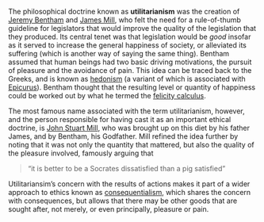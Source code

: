 {{subpages}}

The philosophical doctrine known as '''utilitarianism''' was the creation of [[Jeremy Bentham]] and [[James Mill]], who felt the need for a rule-of-thumb guideline for legislators that would improve the quality of the legislation that they produced.  Its central tenet was that legislation would be ''good'' insofar as it served to increase the general happiness of society, or alleviated its suffering (which is another way of saying the same thing).  Bentham assumed that human beings had two basic driving motivations, the pursuit of pleasure and the avoidance of pain.  This idea can be traced back to the Greeks, and is known as [[hedonism]] (a variant of which is associated with [[Epicurus]]).  Bentham thought that the resulting level or quantity of happiness could be worked out by what he termed the [[felicity calculus]].

The most famous name associated with the term utilitarianism, however, and the person responsible for having cast it as an important ethical doctrine, is [[John Stuart Mill]], who was brought up on this diet by his father James, and by Bentham, his Godfather.  Mill refined the idea further by noting that it was not only the quantity that mattered, but also the quality of the pleasure involved, famously arguing that <blockquote>
“it is better to be a Socrates dissatisfied than a pig satisfied”
</blockquote>

Utilitariansim’s concern with the results of actions makes it part of a wider approach to ethics known as [[consequentialism]], which shares the concern with consequences, but allows that there may be other goods that are sought after, not merely, or even principally, pleasure or pain.